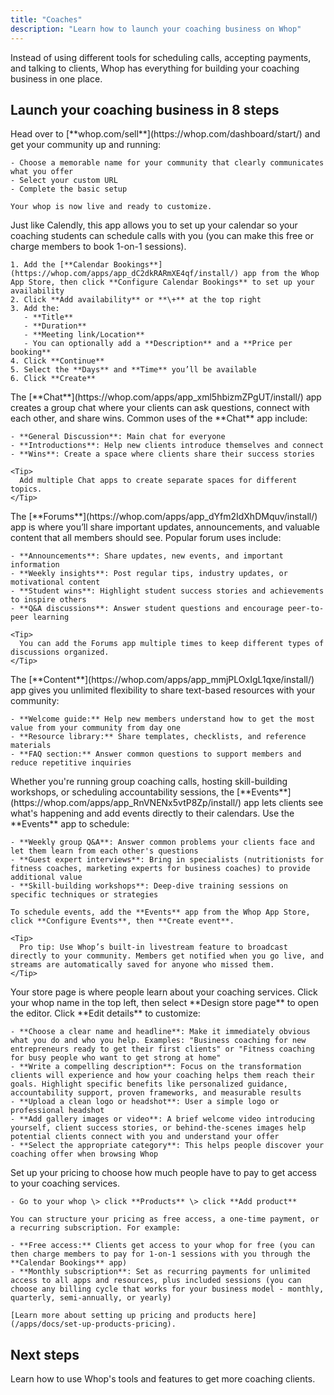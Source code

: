 ```yaml
---
title: "Coaches"
description: "Learn how to launch your coaching business on Whop"
---
```


Instead of using different tools for scheduling calls, accepting payments, and talking to clients, Whop has everything for building your coaching business in one place.

## Launch your coaching business in 8 steps

<Steps>
  <Step title="Create your whop" titleSize="h3">
    Head over to [**whop.com/sell**](https://whop.com/dashboard/start/) and get your community up and running:

    - Choose a memorable name for your community that clearly communicates what you offer
    - Select your custom URL
    - Complete the basic setup

    Your whop is now live and ready to customize.
  </Step>
  <Step title="Add the Calendar Bookings app" titleSize="h3">
    Just like Calendly, this app allows you to set up your calendar so your coaching students can schedule calls with you (you can make this free or charge members to book 1-on-1 sessions).

    1. Add the [**Calendar Bookings**](https://whop.com/apps/app_dC2dkRARmXE4qf/install/) app from the Whop App Store, then click **Configure Calendar Bookings** to set up your availability
    2. Click **Add availability** or **\+** at the top right
    3. Add the: 
       - **Title** 
       - **Duration** 
       - **Meeting link/Location**
       - You can optionally add a **Description** and a **Price per booking**
    4. Click **Continue**
    5. Select the **Days** and **Time** you’ll be available
    6. Click **Create**
  </Step>
  <Step title="Add the Chat app" titleSize="h3">
    The [**Chat**](https://whop.com/apps/app_xml5hbizmZPgUT/install/) app creates a group chat where your clients can ask questions, connect with each other, and share wins. Common uses of the **Chat** app include:

    - **General Discussion**: Main chat for everyone
    - **Introductions**: Help new clients introduce themselves and connect
    - **Wins**: Create a space where clients share their success stories

    <Tip>
      Add multiple Chat apps to create separate spaces for different topics.
    </Tip>
  </Step>
  <Step title="Add the Forums app" titleSize="h3">
    The [**Forums**](https://whop.com/apps/app_dYfm2IdXhDMquv/install/) app is where you’ll share important updates, announcements, and valuable content that all members should see. Popular forum uses include:

    - **Announcements**: Share updates, new events, and important information
    - **Weekly insights**: Post regular tips, industry updates, or motivational content
    - **Student wins**: Highlight student success stories and achievements to inspire others
    - **Q&A discussions**: Answer student questions and encourage peer-to-peer learning

    <Tip>
      You can add the Forums app multiple times to keep different types of discussions organized.
    </Tip>
  </Step>
  <Step title="Add the Content app" titleSize="h3">
    The [**Content**](https://whop.com/apps/app_mmjPLOxIgL1qxe/install/) app gives you unlimited flexibility to share text-based resources with your community:

    - **Welcome guide:** Help new members understand how to get the most value from your community from day one
    - **Resource library:** Share templates, checklists, and reference materials
    - **FAQ section:** Answer common questions to support members and reduce repetitive inquiries
  </Step>
  <Step title="Add the Events app" titleSize="h3">
    Whether you're running group coaching calls, hosting skill-building workshops, or scheduling accountability sessions, the [**Events**](https://whop.com/apps/app_RnVNENx5vtP8Zp/install/) app lets clients see what's happening and add events directly to their calendars. Use the **Events** app to schedule:

    - **Weekly group Q&A**: Answer common problems your clients face and let them learn from each other's questions
    - **Guest expert interviews**: Bring in specialists (nutritionists for fitness coaches, marketing experts for business coaches) to provide additional value
    - **Skill-building workshops**: Deep-dive training sessions on specific techniques or strategies

    To schedule events, add the **Events** app from the Whop App Store, click **Configure Events**, then **Create event**.

    <Tip>
      Pro tip: Use Whop’s built-in livestream feature to broadcast directly to your community. Members get notified when you go live, and streams are automatically saved for anyone who missed them.
    </Tip>
  </Step>
  <Step title="Design your store page" titleSize="h3">
    Your store page is where people learn about your coaching services. Click your whop name in the top left, then select **Design store page** to open the editor. Click **Edit details** to customize:

    - **Choose a clear name and headline**: Make it immediately obvious what you do and who you help. Examples: "Business coaching for new entrepreneurs ready to get their first clients" or "Fitness coaching for busy people who want to get strong at home"
    - **Write a compelling description**: Focus on the transformation clients will experience and how your coaching helps them reach their goals. Highlight specific benefits like personalized guidance, accountability support, proven frameworks, and measurable results
    - **Upload a clean logo or headshot**: User a simple logo or professional headshot
    - **Add gallery images or video**: A brief welcome video introducing yourself, client success stories, or behind-the-scenes images help potential clients connect with you and understand your offer
    - **Select the appropriate category**: This helps people discover your coaching offer when browsing Whop
  </Step>
  <Step title="Set up pricing" titleSize="h3">
    Set up your pricing to choose how much people have to pay to get access to your coaching services.

    - Go to your whop \> click **Products** \> click **Add product**

    You can structure your pricing as free access, a one-time payment, or a recurring subscription. For example:

    - **Free access:** Clients get access to your whop for free (you can then charge members to pay for 1-on-1 sessions with you through the **Calendar Bookings** app)
    - **Monthly subscription**: Set as recurring payments for unlimited access to all apps and resources, plus included sessions (you can choose any billing cycle that works for your business model - monthly, quarterly, semi-annually, or yearly)

    [Learn more about setting up pricing and products here](/apps/docs/set-up-products-pricing).
  </Step>
</Steps>

## Next steps

<Card title="Grow your coaching business on Whop" icon="chart-line" href="/manage-your-whop">
  Learn how to use Whop's tools and features to get more coaching clients.
</Card>